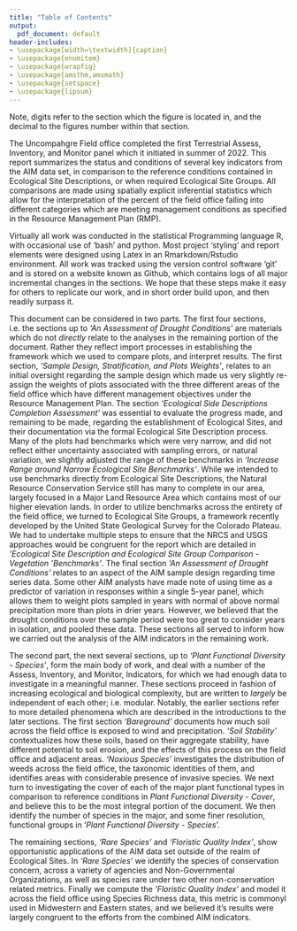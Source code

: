 ```yaml
---
title: "Table of Contents"
output:
  pdf_document: default
header-includes:
- \usepackage[width=\textwidth]{caption}
- \usepackage{enumitem}
- \usepackage{wrapfig}
- \usepackage{amsthm,amsmath}
- \usepackage{setspace}
- \usepackage{lipsum}
---
```


\vspace{-1cm}

\begin{enumerate}[label=(\roman*)]
    \item Table of Contents \dotfill 1
    \item List of Figures \dotfill 2
    \item List of Tables \dotfill 3
    \item List of Acronyms \dotfill 4
    \item Abstract \dotfill 5
    \item Introduction \dotfill 6
\end{enumerate}
\begin{enumerate}
    \item Sample Design, Stratification, and Plots Weights \dotfill 3
    \item Ecological Side Descriptions Completion Assessment \dotfill pp
    \item Increase Range around Narrow Ecological Site Benchmarks \dotfill pp
    \item Ecological Site Description and Ecological Site Group Comparison - Vegetation 'Benchmarks' \dotfill pp
    \item An Assessment of Drought Conditions \dotfill pp
    \item An Overview of the Analytical Sections \dotfill pp
    \item Bare ground \dotfill pp
    \item Soil Stability \dotfill pp
    \item Noxious Species \dotfill pp
    \item Plant Functional Diversity - Cover \dotfill pp
    \item Plant Functional Diversity - Species \dotfill pp
    \item Rare Species \dotfill pp
    \item Floristic Quality Index \dotfill pp
    \item Glossary \dotfill pp
    \item Acknowledgements \dotfill pp
\end{enumerate} 


\newpage
\begin{center}
{\section{List of Figures}} 
\end{center}

\begin{enumerate}
    \item \textbf{Figure 1.1} All AIM plots sampled in the field office  \dotfill xx
    \item \textbf{Figure 1.2} AIM plots sampled near Dominguez-Escalente NCA \dotfill xx
    \item \textbf{Figure 1.3} AIM plots sampled near Gunnison-Gorge NCA \dotfill xx
    \item \textbf{Figure 1.4} Summary of Plot Sampling Effort and Plot Fates \dotfill xx
    \item \textbf{Figure 2.1} Number of AIM plots per Ecological Site \dotfill xx
    \item \textbf{Figure 2.2} Number of plots which have Quantitative Benchmarks \dotfill xx
    \item \textbf{Figure 3.1} Imputed Ranges Around Mean Values \dotfill xx
    \item \textbf{Figure 3.2} Estimates of Ranges of Quantitative Benchmarks \dotfill xx
    \item \textbf{Figure 4.1} Proportion of Plots mapped to their Ecological Site Groups \dotfill xx
    \item \textbf{Figure 4.2} Initial Relationship Between Field Verified ESD and ESG extracted from the gridded surface \dotfill xx
    \item \textbf{Figure 4.3} Relationships Between ESDs and ESGs midway through the cleaning process \dotfill xx
    \item \textbf{Figure 4.4} Relationship between ESDs and ESGs at end of classification process \dotfill xx
    \item \textbf{Figure 4.5} Mean Benchmarks ESD and ESG \dotfill xx
    \item \textbf{Figure 4.6} Distribution of Percent Covers \dotfill xx
    \item \textbf{Figure 5.1} Stylized topographic map of the area of analysis \dotfill xx
    \item \textbf{Figure 5.2} SPEI of the Uncompahgre Field Office Area \dotfill xx
    \item \textbf{Figure 5.3} Drought Status of the Uncompahgre Field Office Area \dotfill xx
    \item \textbf{Figure 7.1} Predicting Bare ground from Foliar Cover \dotfill xx
    \item \textbf{Figure 7.2} ESD and ESG derived Benchmarks [bare ground] \dotfill xx
    \item \textbf{Figure 7.3} Bare ground \dotfill xx
    \item \textbf{Figure 7.4} Land Meeting Benchmarks (Bare Ground) \dotfill xx
    \item \textbf{Figure 8.1} Estimates of Median Soil Stability \dotfill xx
    \item \textbf{Figure 8.2} Land Meeting Benchmarks (Soil Stability) \dotfill xx
    \item \textbf{Figure 9.1} Composite "Invasive Index" \dotfill xx
    \item \textbf{Figure 9.2} Invasive Species Index \dotfill xx
    \item \textbf{Figure 9.3} Invasive Species in the NE Field Office \dotfill xx
    \item \textbf{Figure 9.4} Land Meeting Benchmarks (Invasive Species) \dotfill xx
    \item \textbf{Figure 10.1} Validation of Calculations \dotfill xx
    \item \textbf{Figure 10.2} Forb Cover [Benchmarks] \dotfill xx
    \item \textbf{Figure 10.3} Shrub Cover [Benchmarks] \dotfill xx
    \item \textbf{Figure 10.4} Tree Cover [Benchmarks] \dotfill xx
    \item \textbf{Figure 10.5} Grass Cover [Benchmarks] \dotfill xx  
    \item \textbf{Figure 10.6} Proportion of Plots Meeting Benchmark \dotfill xx  
    \item \textbf{Figure 10.7} Total area of each stratum and the overall status of benchmarks \dotfill xx
    \item \textbf{Figure 11.1} Number of Species per Functional Group across ESD \dotfill xx  
    \item \textbf{Figure 11.2} Species Observed per AIM Plot \dotfill xx  
    \item \textbf{Figure 12.1} Species Occurrences \dotfill xx  
    \item \textbf{Figure 13.1} Comparison of Median Values by Stratum \dotfill xx  
    \item \textbf{Figure 13.2} Measured and Predicted Floristic Quality \dotfill xx  
    \item \textbf{Figure 14.1} A Sample Frame with Five Panels \dotfill xx
\end{enumerate} 

Note, digits refer to the section which the figure is located in, and the decimal to the figures number within that section. 

\newpage
\begin{center}
{\section{List of Tables}} 
\end{center}

\begin{enumerate}
    \item \textbf{Table  1.1} Original Sample Design for the Entire Sample Frame \dotfill xx
    \item \textbf{Table  1.2} Realized Weighted Sample Design for the Entire Sample Frame  \dotfill xx
    \item \textbf{Table  1.3} Original Sample Design for Areas of Critical Environmental Concern and Wilderness Study Areas \dotfill xx
    \item \textbf{Table  1.4} Number of Plots Drawn per ACEC  \dotfill xx
    \item \textbf{Table  1.5} Realized Weighted Sample Design for the Entire Sample Frame  \dotfill xx
    \item \textbf{Table  1.6} Original Sample Design for Dominguez-Escalante National Monument \dotfill xx
    \item \textbf{Table  1.7} Realized Weighted Sample Design for the Entire Sample Frame \dotfill xx
    \item \textbf{Table  1.8} Original Sample Design for Gunnison Gorge National Monument \dotfill xx
    \item \textbf{Table  3.1} Variation of Benchmarks \dotfill xx
    \item \textbf{Table  5.1} Variables to calculate Potential Evaporation via the Penman-Montieth equation \dotfill xx
    \item \textbf{Table  5.2} SPI Values Interpretation  \dotfill xx
    \item \textbf{Table 10.1} Land Meeting Benchmarks by Administrative Unit \dotfill xx
    \item \textbf{Table 12.1} Seven Forms of Rarity - Conceptual \dotfill xx
    \item \textbf{Table 12.2} Seven Forms of Rarity - Examples \dotfill xx
    
\end{enumerate} 

\newpage
\begin{center}
{\section{List of Acronyms}} 
\end{center}

\hspace{0pt}
\vfill
\begin{doublespacing}

\textbf{ACEC} Area of Critical Environmental Concern   \\  
\textbf{AIM} Terrestrial Assess, Inventory, and Monitor  \\   
\textbf{BLM} Bureau of Land Management   \\
\textbf{DEM} Digital Elevation Model  \\
\textbf{ES}  Ecological Site  \\
\textbf{ESD} Ecological Site Description  \\
\textbf{ESG} Ecological Site Group   \\
\textbf{MLRA} Major Land Resource Area   \\
\textbf{NCA}  National Conservation Area   \\
\textbf{NOC}  National Operations Center   \\
\textbf{NGO}  Non-Governmental Organization  \\ 
\textbf{NPS} National Park Service    \\
\textbf{NRCS} National Resource Conservation Service \\   
\textbf{RMP}  Resource Management Plan   \\
\textbf{USFS} United States Forest Service  \\       
\textbf{USGS}  United States Geological Survey \\     
\textbf{WSA} Wilderness Study Area  \\

\end{doublespacing}
\vfill
\hspace{0pt}

\newpage
\begin{center}
{\section{Abstract}} 
\end{center}

The Uncompahgre Field office completed the first Terrestrial Assess, Inventory, and Monitor panel which it initiated in summer of 2022. This report summarizes the status and conditions of several key indicators from the AIM data set, in comparison to the reference conditions contained in Ecological Site Descriptions, or when required Ecological Site Groups. All comparisons are made using spatially explicit inferential statistics which allow for the interpretation of the percent of the field office falling into different categories which are meeting management conditions as specified in the Resource Management Plan (RMP).

Virtually all work was conducted in the statistical Programming language R, with occasional use of 'bash' and python. Most project 'styling' and report elements were designed using Latex in an Rmarkdown/Rstudio environment. All work was tracked using the version control software 'git' and is stored on a website known as Github, which contains logs of all major incremental changes in the sections. We hope that these steps make it easy for others to replicate our work, and in short order build upon, and then readily surpass it.

\newpage
\begin{center}
{\section{Introduction}}
\end{center}

This document can be considered in two parts. The first four sections, i.e. the sections up to *'An Assessment of Drought Conditions'* are materials which do not *directly* relate to the analyses in the remaining portion of the document. Rather they reflect import processes in establishing the framework which we used to compare plots, and interpret results. The first section, *'Sample Design, Stratification, and Plots Weights'*, relates to an initial oversight regarding the sample design which made us very slightly re-assign the weights of plots associated with the three different areas of the field office which have different management objectives under the Resource Management Plan. The section *'Ecological Side Descriptions Completion Assessment'* was essential to evaluate the progress made, and remaining to be made, regarding the establishment of Ecological Sites, and their documentation via the formal Ecological Site Description process. Many of the plots had benchmarks which were very narrow, and did not reflect either uncertainty associated with sampling errors, or natural variation, we slightly adjusted the range of these benchmarks in *'Increase Range around Narrow Ecological Site Benchmarks'*. While we intended to use benchmarks directly from Ecological Site Descriptions, the Natural Resource Conservation Service still has many to complete in our area, largely focused in a Major Land Resource Area which contains most of our higher elevation lands. In order to utilize benchmarks across the entirety of the field office, we turned to Ecological Site Groups, a framework recently developed by the United State Geological Survey for the Colorado Plateau. We had to undertake multiple steps to ensure that the NRCS and USGS approaches would be congruent for the report which are detailed in *'Ecological Site Description and Ecological Site Group Comparison - Vegetation 'Benchmarks'*. The final section *'An Assessment of Drought Conditions'* relates to an aspect of the AIM sample design regarding time series data. Some other AIM analysts have made note of using time as a predictor of variation in responses within a single 5-year panel, which allows them to weight plots sampled in years with normal of above normal precipitation more than plots in drier years. However, we believed that the drought conditions over the sample period were too great to consider years in isolation, and pooled these data. These sections all served to inform how we carried out the analysis of the AIM indicators in the remaining work.

The second part, the next several sections, up to *'Plant Functional Diversity - Species'*, form the main body of work, and deal with a number of the Assess, Inventory, and Monitor, Indicators, for which we had enough data to investigate in a meaningful manner. These sections proceed in fashion of increasing ecological and biological complexity, but are written to *largely* be independent of each other; i.e. modular. Notably, the earlier sections refer to more detailed phenomena which are described in the introductions to the later sections. The first section *'Bareground'* documents how much soil across the field office is exposed to wind and precipitation. *'Soil Stability'* contextualizes how these soils, based on their aggregate stability, have different potential to soil erosion, and the effects of this process on the field office and adjacent areas. *'Noxious Species'* investigates the distribution of weeds across the field office, the taxonomic identities of them, and identifies areas with considerable presence of invasive species. We next turn to investigating the cover of each of the major plant functional types in comparison to reference conditions in *Plant Functional Diversity - Cover*, and believe this to be the most integral portion of the document. We then identify the number of species in the major, and some finer resolution, functional groups in '*Plant Functional Diversity - Species*'. 

The remaining sections, *'Rare Species'* and *'Floristic Quality Index'*, show opportunistic applications of the AIM data set outside of the realm of Ecological Sites. In *'Rare Species'* we identify the species of conservation concern, across a variety of agencies and Non-Governmental Organizations, as well as species rare under two other non-conservation related metrics. Finally we compute the *'Floristic Quality Index'* and model it across the field office using Species Richness data, this metric is commonyl used in Midwestern and Eastern states, and we believed it's results were largely congruent to the efforts from the combined AIM indicators. 
